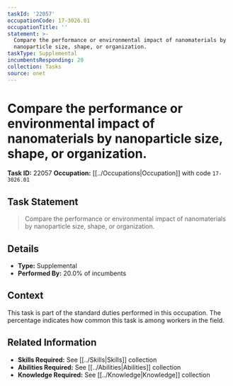 ```yaml
---
taskId: '22057'
occupationCode: 17-3026.01
occupationTitle: ''
statement: >-
  Compare the performance or environmental impact of nanomaterials by
  nanoparticle size, shape, or organization.
taskType: Supplemental
incumbentsResponding: 20
collection: Tasks
source: onet
---
```

# Compare the performance or environmental impact of nanomaterials by nanoparticle size, shape, or organization.

**Task ID:** 22057
**Occupation:** [[../Occupations|Occupation]] with code `17-3026.01`

## Task Statement

> Compare the performance or environmental impact of nanomaterials by nanoparticle size, shape, or organization.

## Details

- **Type:** Supplemental
- **Performed By:** 20.0% of incumbents

## Context

This task is part of the standard duties performed in this occupation. The percentage indicates how common this task is among workers in the field.

## Related Information

- **Skills Required:** See [[../Skills|Skills]] collection
- **Abilities Required:** See [[../Abilities|Abilities]] collection
- **Knowledge Required:** See [[../Knowledge|Knowledge]] collection
